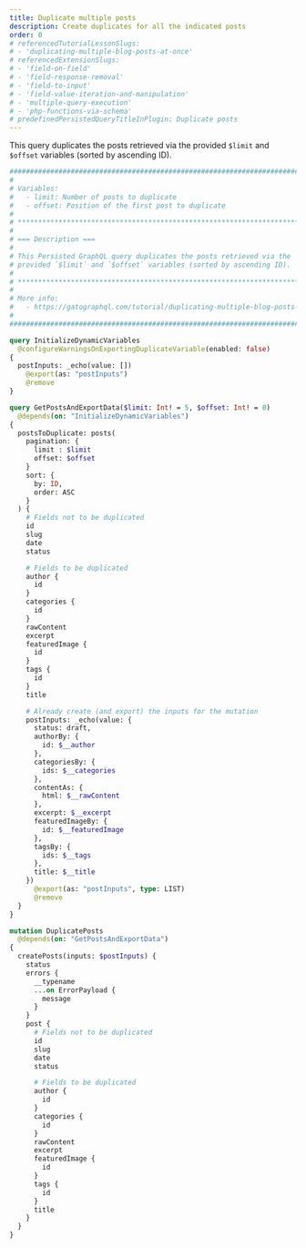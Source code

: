 ```yaml
---
title: Duplicate multiple posts
description: Create duplicates for all the indicated posts
order: 0
# referencedTutorialLessonSlugs:
# - 'duplicating-multiple-blog-posts-at-once'
# referencedExtensionSlugs:
# - 'field-on-field'
# - 'field-response-removal'
# - 'field-to-input'
# - 'field-value-iteration-and-manipulation'
# - 'multiple-query-execution'
# - 'php-functions-via-schema'
# predefinedPersistedQueryTitleInPlugin: Duplicate posts
---
```


This query duplicates the posts retrieved via the provided `$limit` and `$offset` variables (sorted by ascending ID).

```graphql
########################################################################
# 
# Variables:
#   - limit: Number of posts to duplicate
#   - offset: Position of the first post to duplicate
# 
# *********************************************************************
#
# === Description ===
#
# This Persisted GraphQL query duplicates the posts retrieved via the
# provided `$limit` and `$offset` variables (sorted by ascending ID).
#
# *********************************************************************
#
# More info:
#   - https://gatographql.com/tutorial/duplicating-multiple-blog-posts-at-once/
#
########################################################################

query InitializeDynamicVariables
  @configureWarningsOnExportingDuplicateVariable(enabled: false)
{
  postInputs: _echo(value: [])
    @export(as: "postInputs")
    @remove
}

query GetPostsAndExportData($limit: Int! = 5, $offset: Int! = 0)
  @depends(on: "InitializeDynamicVariables")
{
  postsToDuplicate: posts(
    pagination: {
      limit : $limit
      offset: $offset
    }
    sort: {
      by: ID,
      order: ASC
    }
  ) {
    # Fields not to be duplicated
    id
    slug
    date
    status

    # Fields to be duplicated
    author {
      id
    }
    categories {
      id
    }
    rawContent
    excerpt
    featuredImage {
      id
    }
    tags {
      id
    }
    title

    # Already create (and export) the inputs for the mutation
    postInputs: _echo(value: {
      status: draft,
      authorBy: {
        id: $__author
      },
      categoriesBy: {
        ids: $__categories
      },
      contentAs: {
        html: $__rawContent
      },
      excerpt: $__excerpt
      featuredImageBy: {
        id: $__featuredImage
      },
      tagsBy: {
        ids: $__tags
      },
      title: $__title
    })
      @export(as: "postInputs", type: LIST)
      @remove
  }
}

mutation DuplicatePosts
  @depends(on: "GetPostsAndExportData")
{
  createPosts(inputs: $postInputs) {
    status
    errors {
      __typename
      ...on ErrorPayload {
        message
      }
    }
    post {
      # Fields not to be duplicated
      id
      slug
      date
      status

      # Fields to be duplicated
      author {
        id
      }
      categories {
        id
      }
      rawContent
      excerpt
      featuredImage {
        id
      }
      tags {
        id
      }
      title
    }
  }
}
```
